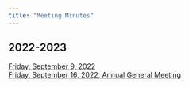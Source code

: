 ```yaml
---
title: "Meeting Minutes"
---
```


## 2022-2023
[Friday, September 9, 2022](./minutes/Minutes_2022_09_09.txt) \
[Friday, September 16, 2022, Annual General Meeting](./minutes/Minutes_2022_09_16.txt) \
